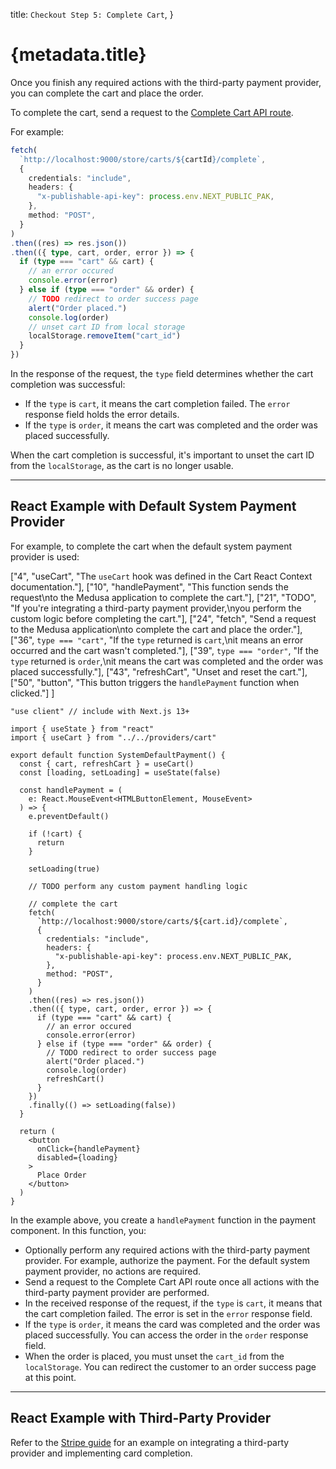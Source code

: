 
  title: `Checkout Step 5: Complete Cart`,
}

# {metadata.title}

Once you finish any required actions with the third-party payment provider, you can complete the cart and place the order.

To complete the cart, send a request to the [Complete Cart API route](!api!/store#carts_postcartsidcomplete).

For example:

```ts
fetch(
  `http://localhost:9000/store/carts/${cartId}/complete`,
  {
    credentials: "include",
    headers: {
      "x-publishable-api-key": process.env.NEXT_PUBLIC_PAK,
    },
    method: "POST",
  }
)
.then((res) => res.json())
.then(({ type, cart, order, error }) => {
  if (type === "cart" && cart) {
    // an error occured
    console.error(error)
  } else if (type === "order" && order) {
    // TODO redirect to order success page
    alert("Order placed.")
    console.log(order)
    // unset cart ID from local storage
    localStorage.removeItem("cart_id")
  }
})
```

In the response of the request, the `type` field determines whether the cart completion was successful:

- If the `type` is `cart`, it means the cart completion failed. The `error` response field holds the error details.
- If the `type` is `order`, it means the cart was completed and the order was placed successfully.

When the cart completion is successful, it's important to unset the cart ID from the `localStorage`, as the cart is no longer usable.

---

## React Example with Default System Payment Provider

For example, to complete the cart when the default system payment provider is used:

  ["4", "useCart", "The `useCart` hook was defined in the Cart React Context documentation."],
  ["10", "handlePayment", "This function sends the request\nto the Medusa application to complete the cart."],
  ["21", "TODO", "If you're integrating a third-party payment provider,\nyou perform the custom logic before completing the cart."],
  ["24", "fetch", "Send a request to the Medusa application\nto complete the cart and place the order."],
  ["36", `type === "cart"`, "If the `type` returned is `cart`,\nit means an error occurred and the cart wasn't completed."],
  ["39", `type === "order"`, "If the `type` returned is `order`,\nit means the cart was completed and the order was placed successfully."],
  ["43", "refreshCart", "Unset and reset the cart."],
  ["50", "button", "This button triggers the `handlePayment` function when clicked."]
]

```tsx highlights={highlights}
"use client" // include with Next.js 13+

import { useState } from "react"
import { useCart } from "../../providers/cart"

export default function SystemDefaultPayment() {
  const { cart, refreshCart } = useCart()
  const [loading, setLoading] = useState(false)

  const handlePayment = (
    e: React.MouseEvent<HTMLButtonElement, MouseEvent>
  ) => {
    e.preventDefault()

    if (!cart) {
      return
    }

    setLoading(true)
    
    // TODO perform any custom payment handling logic
    
    // complete the cart
    fetch(
      `http://localhost:9000/store/carts/${cart.id}/complete`,
      {
        credentials: "include",
        headers: {
          "x-publishable-api-key": process.env.NEXT_PUBLIC_PAK,
        },
        method: "POST",
      }
    )
    .then((res) => res.json())
    .then(({ type, cart, order, error }) => {
      if (type === "cart" && cart) {
        // an error occured
        console.error(error)
      } else if (type === "order" && order) {
        // TODO redirect to order success page
        alert("Order placed.")
        console.log(order)
        refreshCart()
      }
    })
    .finally(() => setLoading(false))
  }

  return (
    <button 
      onClick={handlePayment}
      disabled={loading}
    >
      Place Order
    </button>
  )
}
```

In the example above, you create a `handlePayment` function in the payment component. In this function, you:

- Optionally perform any required actions with the third-party payment provider. For example, authorize the payment. For the default system payment provider, no actions are required.
- Send a request to the Complete Cart API route once all actions with the third-party payment provider are performed.
- In the received response of the request, if the `type` is `cart`, it means that the cart completion failed. The error is set in the `error` response field.
- If the `type` is `order`, it means the card was completed and the order was placed successfully. You can access the order in the `order` response field.
- When the order is placed, you must unset the `cart_id` from the `localStorage`. You can redirect the customer to an order success page at this point.

---

## React Example with Third-Party Provider

Refer to the [Stripe guide](../payment/stripe/page.mdx) for an example on integrating a third-party provider and implementing card completion.
